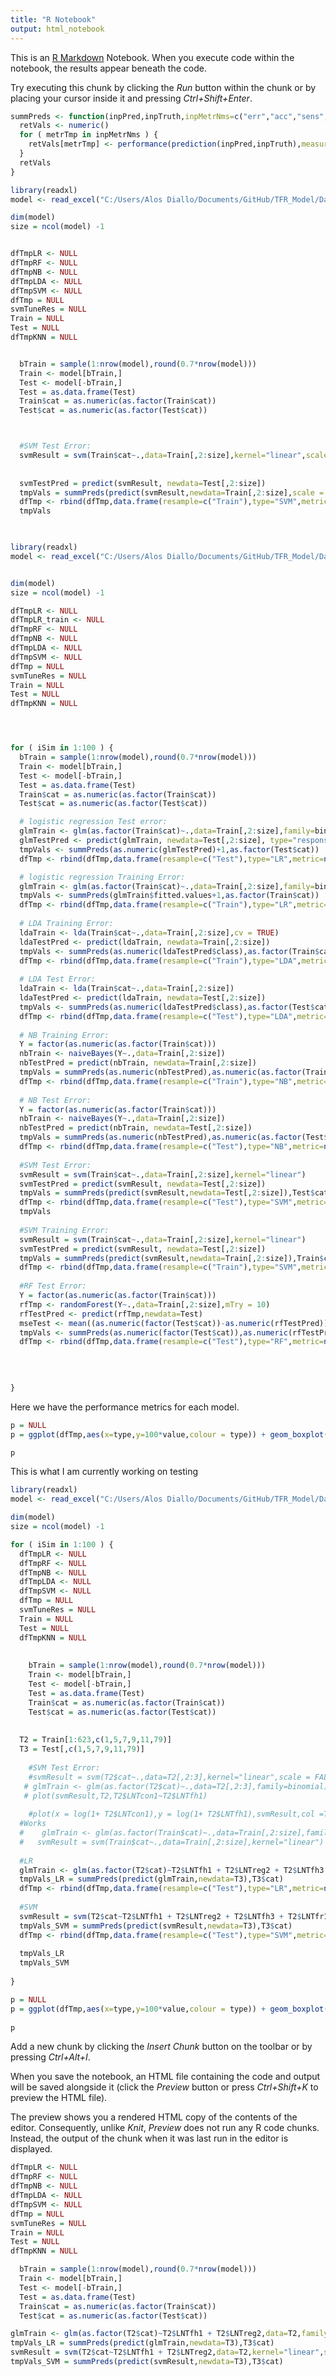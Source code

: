 ```yaml
---
title: "R Notebook"
output: html_notebook
---
```


This is an [R Markdown](http://rmarkdown.rstudio.com) Notebook. When you execute code within the notebook, the results appear beneath the code. 

Try executing this chunk by clicking the *Run* button within the chunk or by placing your cursor inside it and pressing *Ctrl+Shift+Enter*. 




```r
summPreds <- function(inpPred,inpTruth,inpMetrNms=c("err","acc","sens","spec")) {
  retVals <- numeric()
  for ( metrTmp in inpMetrNms ) {
    retVals[metrTmp] <- performance(prediction(inpPred,inpTruth),measure=metrTmp)@y.values[[1]][2]
  }
  retVals
}
```


```r

library(readxl)
model <- read_excel("C:/Users/Alos Diallo/Documents/GitHub/TFR_Model/Data/Training_Test_Set.xlsx")

dim(model)
size = ncol(model) -1


dfTmpLR <- NULL
dfTmpRF <- NULL
dfTmpNB <- NULL
dfTmpLDA <- NULL
dfTmpSVM <- NULL
dfTmp = NULL
svmTuneRes = NULL
Train = NULL
Test = NULL
dfTmpKNN = NULL


  bTrain = sample(1:nrow(model),round(0.7*nrow(model)))
  Train <- model[bTrain,]
  Test <- model[-bTrain,]
  Test = as.data.frame(Test)
  Train$cat = as.numeric(as.factor(Train$cat))
  Test$cat = as.numeric(as.factor(Test$cat))



  #SVM Test Error:
  svmResult = svm(Train$cat~.,data=Train[,2:size],kernel="linear",scale = FALSE) 
  
  
  svmTestPred = predict(svmResult, newdata=Test[,2:size])
  tmpVals = summPreds(predict(svmResult,newdata=Train[,2:size],scale = FALSE),Train$cat)
  dfTmp <- rbind(dfTmp,data.frame(resample=c("Train"),type="SVM",metric=names(tmpVals),value=tmpVals))
  tmpVals

        

```


```r

library(readxl)
model <- read_excel("C:/Users/Alos Diallo/Documents/GitHub/TFR_Model/Data/Training_Test_Set.xlsx")


dim(model)
size = ncol(model) -1

dfTmpLR <- NULL
dfTmpLR_train <- NULL
dfTmpRF <- NULL
dfTmpNB <- NULL
dfTmpLDA <- NULL
dfTmpSVM <- NULL
dfTmp = NULL
svmTuneRes = NULL
Train = NULL
Test = NULL
dfTmpKNN = NULL




for ( iSim in 1:100 ) {
  bTrain = sample(1:nrow(model),round(0.7*nrow(model)))
  Train <- model[bTrain,]
  Test <- model[-bTrain,]
  Test = as.data.frame(Test)
  Train$cat = as.numeric(as.factor(Train$cat))
  Test$cat = as.numeric(as.factor(Test$cat))

  # logistic regression Test error:
  glmTrain <- glm(as.factor(Train$cat)~.,data=Train[,2:size],family=binomial)
  glmTestPred <- predict(glmTrain, newdata=Test[,2:size], type="response") > 0.5
  tmpVals <- summPreds(as.numeric(glmTestPred)+1,as.factor(Test$cat))
  dfTmp <- rbind(dfTmp,data.frame(resample=c("Test"),type="LR",metric=names(tmpVals),value=tmpVals))

  # logistic regression Training Error:
  glmTrain <- glm(as.factor(Train$cat)~.,data=Train[,2:size],family=binomial)
  tmpVals <- summPreds(glmTrain$fitted.values+1,as.factor(Train$cat))
  dfTmp <- rbind(dfTmp,data.frame(resample=c("Train"),type="LR",metric=names(tmpVals),value=tmpVals))
  
  # LDA Training Error:
  ldaTrain <- lda(Train$cat~.,data=Train[,2:size],cv = TRUE)
  ldaTestPred <- predict(ldaTrain, newdata=Train[,2:size])
  tmpVals <- summPreds(as.numeric(ldaTestPred$class),as.factor(Train$cat))
  dfTmp <- rbind(dfTmp,data.frame(resample=c("Train"),type="LDA",metric=names(tmpVals),value=tmpVals))
  
  # LDA Test Error:
  ldaTrain <- lda(Train$cat~.,data=Train[,2:size])
  ldaTestPred <- predict(ldaTrain, newdata=Test[,2:size])
  tmpVals <- summPreds(as.numeric(ldaTestPred$class),as.factor(Test$cat))
  dfTmp <- rbind(dfTmp,data.frame(resample=c("Test"),type="LDA",metric=names(tmpVals),value=tmpVals))
  
  # NB Training Error:
  Y = factor(as.numeric(as.factor(Train$cat)))
  nbTrain <- naiveBayes(Y~.,data=Train[,2:size])
  nbTestPred = predict(nbTrain, newdata=Train[,2:size])
  tmpVals = summPreds(as.numeric(nbTestPred),as.numeric(as.factor(Train$cat)))
  dfTmp <- rbind(dfTmp,data.frame(resample=c("Train"),type="NB",metric=names(tmpVals),value=tmpVals))
  
  # NB Test Error:
  Y = factor(as.numeric(as.factor(Train$cat)))
  nbTrain <- naiveBayes(Y~.,data=Train[,2:size])
  nbTestPred = predict(nbTrain, newdata=Test[,2:size])
  tmpVals = summPreds(as.numeric(nbTestPred),as.numeric(as.factor(Test$cat)))
  dfTmp <- rbind(dfTmp,data.frame(resample=c("Test"),type="NB",metric=names(tmpVals),value=tmpVals))
  
  #SVM Test Error:
  svmResult = svm(Train$cat~.,data=Train[,2:size],kernel="linear") 
  svmTestPred = predict(svmResult, newdata=Test[,2:size])
  tmpVals = summPreds(predict(svmResult,newdata=Test[,2:size]),Test$cat)
  dfTmp <- rbind(dfTmp,data.frame(resample=c("Test"),type="SVM",metric=names(tmpVals),value=tmpVals))
  tmpVals
  
  #SVM Training Error:
  svmResult = svm(Train$cat~.,data=Train[,2:size],kernel="linear") 
  svmTestPred = predict(svmResult, newdata=Test[,2:size])
  tmpVals = summPreds(predict(svmResult,newdata=Train[,2:size]),Train$cat)
  dfTmp <- rbind(dfTmp,data.frame(resample=c("Train"),type="SVM",metric=names(tmpVals),value=tmpVals))
  
  #RF Test Error:
  Y = factor(as.numeric(as.factor(Train$cat)))
  rfTmp <- randomForest(Y~.,data=Train[,2:size],mTry = 10)
  rfTestPred <- predict(rfTmp,newdata=Test)
  mseTest <- mean((as.numeric(factor(Test$cat))-as.numeric(rfTestPred))) #Calculating the mean squared error
  tmpVals <- summPreds(as.numeric(factor(Test$cat)),as.numeric(rfTestPred))
  dfTmp <- rbind(dfTmp,data.frame(resample=c("Test"),type="RF",metric=names(tmpVals),value=tmpVals))
  
  

    
}

```





Here we have the performance metrics for each model.
```r
p = NULL
p = ggplot(dfTmp,aes(x=type,y=100*value,colour = type)) + geom_boxplot(fill="white") + geom_point() + facet_wrap(~resample+metric,ncol=4,scales="free") + xlab("") + ylab("") + theme(axis.text.x = element_text(angle = 90, hjust = 1)) + theme_bw()

p
```
This is what I am currently working on testing 
```r
library(readxl)
model <- read_excel("C:/Users/Alos Diallo/Documents/GitHub/TFR_Model/Data/Training_Test_Set.xlsx")

dim(model)
size = ncol(model) -1

for ( iSim in 1:100 ) {
  dfTmpLR <- NULL
  dfTmpRF <- NULL
  dfTmpNB <- NULL
  dfTmpLDA <- NULL
  dfTmpSVM <- NULL
  dfTmp = NULL
  svmTuneRes = NULL
  Train = NULL
  Test = NULL
  dfTmpKNN = NULL
  
  
    bTrain = sample(1:nrow(model),round(0.7*nrow(model)))
    Train <- model[bTrain,]
    Test <- model[-bTrain,]
    Test = as.data.frame(Test)
    Train$cat = as.numeric(as.factor(Train$cat))
    Test$cat = as.numeric(as.factor(Test$cat))
  
  
  T2 = Train[1:623,c(1,5,7,9,11,79)]
  T3 = Test[,c(1,5,7,9,11,79)]
  
    #SVM Test Error:
    #svmResult = svm(T2$cat~.,data=T2[,2:3],kernel="linear",scale = FALSE) 
   # glmTrain <- glm(as.factor(T2$cat)~.,data=T2[,2:3],family=binomial)
   # plot(svmResult,T2,T2$LNTcon1~T2$LNTfh1)
    
    #plot(x = log(1+ T2$LNTcon1),y = log(1+ T2$LNTfh1),svmResult,col =T2$cat, pch=as.numeric(predict(svmResult)))
  #Works
  #    glmTrain <- glm(as.factor(Train$cat)~.,data=Train[,2:size],family=binomial)
  #   svmResult = svm(Train$cat~.,data=Train[,2:size],kernel="linear") 
      
  #LR    
  glmTrain <- glm(as.factor(T2$cat)~T2$LNTfh1 + T2$LNTreg2 + T2$LNTfh3 + T2$LNTfr1,data=T2,family=binomial)
  tmpVals_LR = summPreds(predict(glmTrain,newdata=T3),T3$cat)
  dfTmp <- rbind(dfTmp,data.frame(resample=c("Test"),type="LR",metric=names(tmpVals),value=tmpVals_LR))
  
  #SVM
  svmResult = svm(T2$cat~T2$LNTfh1 + T2$LNTreg2 + T2$LNTfh3 + T2$LNTfr1,data=T2,kernel="linear",scale = FALSE) 
  tmpVals_SVM = summPreds(predict(svmResult,newdata=T3),T3$cat)  
  dfTmp <- rbind(dfTmp,data.frame(resample=c("Test"),type="SVM",metric=names(tmpVals),value=tmpVals_SVM))
  
  tmpVals_LR
  tmpVals_SVM
  
}

p = NULL
p = ggplot(dfTmp,aes(x=type,y=100*value,colour = type)) + geom_boxplot(fill="white") + geom_point() + facet_wrap(~resample+metric,ncol=4,scales="free") + xlab("") + ylab("") + theme(axis.text.x = element_text(angle = 90, hjust = 1)) + theme_bw()
 
p
```


Add a new chunk by clicking the *Insert Chunk* button on the toolbar or by pressing *Ctrl+Alt+I*.

When you save the notebook, an HTML file containing the code and output will be saved alongside it (click the *Preview* button or press *Ctrl+Shift+K* to preview the HTML file).

The preview shows you a rendered HTML copy of the contents of the editor. Consequently, unlike *Knit*, *Preview* does not run any R code chunks. Instead, the output of the chunk when it was last run in the editor is displayed.
```r
dfTmpLR <- NULL
dfTmpRF <- NULL
dfTmpNB <- NULL
dfTmpLDA <- NULL
dfTmpSVM <- NULL
dfTmp = NULL
svmTuneRes = NULL
Train = NULL
Test = NULL
dfTmpKNN = NULL

  bTrain = sample(1:nrow(model),round(0.7*nrow(model)))
  Train <- model[bTrain,]
  Test <- model[-bTrain,]
  Test = as.data.frame(Test)
  Train$cat = as.numeric(as.factor(Train$cat))
  Test$cat = as.numeric(as.factor(Test$cat))

glmTrain <- glm(as.factor(T2$cat)~T2$LNTfh1 + T2$LNTreg2,data=T2,family=binomial)
tmpVals_LR = summPreds(predict(glmTrain,newdata=T3),T3$cat)
svmResult = svm(T2$cat~T2$LNTfh1 + T2$LNTreg2,data=T2,kernel="linear",scale = FALSE) 
tmpVals_SVM = summPreds(predict(svmResult,newdata=T3),T3$cat)    

  
```


